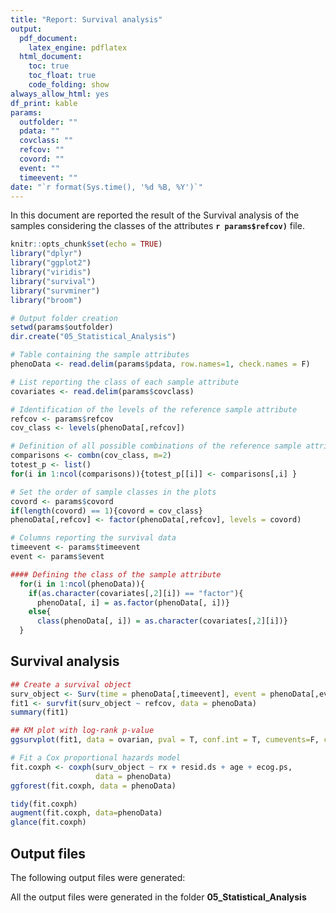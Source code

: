 ```yaml
---
title: "Report: Survival analysis"
output: 
  pdf_document:
    latex_engine: pdflatex
  html_document:
    toc: true
    toc_float: true
    code_folding: show
always_allow_html: yes
df_print: kable
params:
  outfolder: ""
  pdata: ""
  covclass: ""
  refcov: ""
  covord: ""
  event: ""
  timeevent: ""
date: "`r format(Sys.time(), '%d %B, %Y')`"
---
```

In this document are reported the result of the Survival analysis of the samples considering the classes of the attributes **`r params$refcov)`** file.

```r
knitr::opts_chunk$set(echo = TRUE)
library("dplyr")
library("ggplot2")
library("viridis")
library("survival")
library("survminer")
library("broom")
```

```r
# Output folder creation
setwd(params$outfolder)
dir.create("05_Statistical_Analysis")

# Table containing the sample attributes
phenoData <- read.delim(params$pdata, row.names=1, check.names = F)

# List reporting the class of each sample attribute
covariates <- read.delim(params$covclass)

# Identification of the levels of the reference sample attribute
refcov <- params$refcov
cov_class <- levels(phenoData[,refcov])

# Definition of all possible combinations of the reference sample attribute levels
comparisons <- combn(cov_class, m=2)
totest_p <- list()
for(i in 1:ncol(comparisons)){totest_p[[i]] <- comparisons[,i] }

# Set the order of sample classes in the plots
covord <- params$covord
if(length(covord) == 1){covord = cov_class}
phenoData[,refcov] <- factor(phenoData[,refcov], levels = covord)

# Columns reporting the survival data
timeevent <- params$timeevent
event <- params$event
```

```r
#### Defining the class of the sample attribute
  for(i in 1:ncol(phenoData)){
    if(as.character(covariates[,2][i]) == "factor"){
      phenoData[, i] = as.factor(phenoData[, i])}
    else{
      class(phenoData[, i]) = as.character(covariates[,2][i])}
  }
```

## Survival analysis
```r
## Create a survival object
surv_object <- Surv(time = phenoData[,timeevent], event = phenoData[,event])
fit1 <- survfit(surv_object ~ refcov, data = phenoData)
summary(fit1)

## KM plot with log-rank p-value
ggsurvplot(fit1, data = ovarian, pval = T, conf.int = T, cumevents=F, cumcensor = F, risk.table=T, risk.table.col = "strata", ggtheme = theme_bw())
```

```r
# Fit a Cox proportional hazards model
fit.coxph <- coxph(surv_object ~ rx + resid.ds + age + ecog.ps, 
                   data = phenoData)
ggforest(fit.coxph, data = phenoData)

tidy(fit.coxph)
augment(fit.coxph, data=phenoData)
glance(fit.coxph)
```

## Output files
The following output files were generated:

All the output files were generated in the folder **05_Statistical_Analysis**